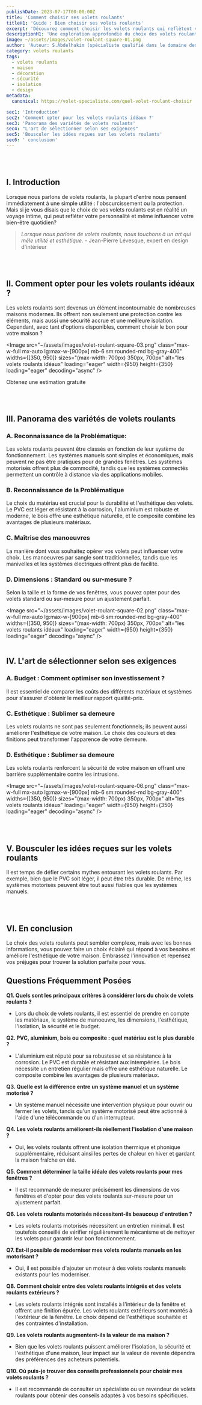 ```yaml
---
publishDate: 2023-07-17T00:00:00Z
title: 'Comment choisir ses volets roulants'
titleH1: 'Guide : Bien choisir ses volets roulants'
excerpt: 'Découvrez comment choisir les volets roulants qui reflètent votre personnalité et améliorent votre expérience quotidienne.'
descriptionH1: 'Une exploration approfondie du choix des volets roulants, alliant tradition, esthétique et innovation. Découvrez comment choisir les volets roulants qui reflètent votre personnalité et améliorent votre expérience quotidienne.'
image: ~/assets/images/volet-roulant-square-01.png
author: 'Auteur: S.Abdelhakim (spécialiste qualifié dans le domaine des volets roulants)'
category: volets roulants
tags:
  - volets roulants
  - maison
  - décoration
  - sécurité
  - isolation
  - design
metadata:
  canonical: https://volet-specialiste.com/quel-volet-roulant-choisir

sec1: 'Introduction'
sec2: 'Comment opter pour les volets roulants idéaux ?'
sec3: 'Panorama des variétés de volets roulants'
sec4: "L'art de sélectionner selon ses exigences"
sec5: 'Bousculer les idées reçues sur les volets roulants'
sec6: ' conclusion'
---
```



<a id="section1"></a>
<br />
<br />

## I. **Introduction**

Lorsque nous parlons de volets roulants, la plupart d'entre nous pensent immédiatement à une simple utilité : l'obscurcissement ou la protection. Mais si je vous disais que le choix de vos volets roulants est en réalité un voyage intime, qui peut refléter votre personnalité et même influencer votre bien-être quotidien?

> _Lorsque nous parlons de volets roulants, nous touchons à un art qui mêle utilité et esthétique._ - Jean-Pierre Lévesque, expert en design d'intérieur

<a id="section2"></a>
<br />
<br />

## II. Comment opter pour les volets roulants idéaux ?

Les volets roulants sont devenus un élément incontournable de nombreuses maisons modernes. Ils offrent non seulement une protection contre les éléments, mais aussi une sécurité accrue et une meilleure isolation. Cependant, avec tant d'options disponibles, comment choisir le bon pour votre maison ?

<Image
  src="~/assets/images/volet-roulant-square-03.png"
  class="max-w-full mx-auto lg:max-w-[900px] mb-6 sm:rounded-md bg-gray-400"
  widths={[350, 950]}
  sizes="(max-width: 700px) 350px, 700px"
  alt="les volets roulants idéaux"
  loading="eager"
  width={950}
  height={350}
  loading="eager"
  decoding="async"
/>

<div class="md:hidden">
  <TelMob
    callToAction={{
      text: 'Appelez Nous',
      href: 'tel:01 85 49 07 07',
    }}
  >
    <Fragment slot="title">Obtenez une estimation gratuite</Fragment>
  </TelMob>
</div>

<a id="section3"></a>
<br />
<br />

## III. **Panorama des variétés de volets roulants**

### A. **Reconnaissance de la Problématique:**

Les volets roulants peuvent être classés en fonction de leur système de fonctionnement. Les systèmes manuels sont simples et économiques, mais peuvent ne pas être pratiques pour de grandes fenêtres. Les systèmes motorisés offrent plus de commodité, tandis que les systèmes connectés permettent un contrôle à distance via des applications mobiles.

### B. **Reconnaissance de la Problématique**

Le choix du matériau est crucial pour la durabilité et l'esthétique des volets. Le PVC est léger et résistant à la corrosion, l'aluminium est robuste et moderne, le bois offre une esthétique naturelle, et le composite combine les avantages de plusieurs matériaux.

### C. **Maîtrise des manoeuvres**

La manière dont vous souhaitez opérer vos volets peut influencer votre choix. Les manoeuvres par sangle sont traditionnelles, tandis que les manivelles et les systèmes électriques offrent plus de facilité.

### D. **Dimensions : Standard ou sur-mesure ?**

Selon la taille et la forme de vos fenêtres, vous pouvez opter pour des volets standard ou sur-mesure pour un ajustement parfait.

<Image
  src="~/assets/images/volet-roulant-square-02.png"
  class="max-w-full mx-auto lg:max-w-[900px] mb-6 sm:rounded-md bg-gray-400"
  widths={[350, 950]}
  sizes="(max-width: 700px) 350px, 700px"
  alt="les volets roulants idéaux"
  loading="eager"
  width={950}
  height={350}
  loading="eager"
  decoding="async"
/>
<a id="section4"></a>
<br />
<br />

## IV. **L'art de sélectionner selon ses exigences**

### A. **Budget : Comment optimiser son investissement ?**

Il est essentiel de comparer les coûts des différents matériaux et systèmes pour s'assurer d'obtenir le meilleur rapport qualité-prix.

### C. **Esthétique : Sublimer sa demeure**

Les volets roulants ne sont pas seulement fonctionnels; ils peuvent aussi améliorer l'esthétique de votre maison. Le choix des couleurs et des finitions peut transformer l'apparence de votre demeure.

### D. **Esthétique : Sublimer sa demeure**

Les volets roulants renforcent la sécurité de votre maison en offrant une barrière supplémentaire contre les intrusions.

<Image
  src="~/assets/images/volet-roulant-square-06.png"
  class="max-w-full mx-auto lg:max-w-[900px] mb-6 sm:rounded-md bg-gray-400"
  widths={[350, 950]}
  sizes="(max-width: 700px) 350px, 700px"
  alt="les volets roulants idéaux"
  loading="eager"
  width={950}
  height={350}
  loading="eager"
  decoding="async"
/>

<a id="section5"></a>
<br />
<br />

## V. **Bousculer les idées reçues sur les volets roulants**

Il est temps de défier certains mythes entourant les volets roulants. Par exemple, bien que le PVC soit léger, il peut être très durable. De même, les systèmes motorisés peuvent être tout aussi fiables que les systèmes manuels.

<a id="section6"></a>
<br />
<br />

## VI. **En conclusion**

Le choix des volets roulants peut sembler complexe, mais avec les bonnes informations, vous pouvez faire un choix éclairé qui répond à vos besoins et améliore l'esthétique de votre maison. Embrassez l'innovation et repensez vos préjugés pour trouver la solution parfaite pour vous.

## Questions Fréquemment Posées

**Q1. Quels sont les principaux critères à considérer lors du choix de volets roulants ?**

- Lors du choix de volets roulants, il est essentiel de prendre en compte les matériaux, le système de manoeuvre, les dimensions, l'esthétique, l'isolation, la sécurité et le budget.

**Q2. PVC, aluminium, bois ou composite : quel matériau est le plus durable ?**

- L'aluminium est réputé pour sa robustesse et sa résistance à la corrosion. Le PVC est durable et résistant aux intempéries. Le bois nécessite un entretien régulier mais offre une esthétique naturelle. Le composite combine les avantages de plusieurs matériaux.

**Q3. Quelle est la différence entre un système manuel et un système motorisé ?**

- Un système manuel nécessite une intervention physique pour ouvrir ou fermer les volets, tandis qu'un système motorisé peut être actionné à l'aide d'une télécommande ou d'un interrupteur.

**Q4. Les volets roulants améliorent-ils réellement l'isolation d'une maison ?**

- Oui, les volets roulants offrent une isolation thermique et phonique supplémentaire, réduisant ainsi les pertes de chaleur en hiver et gardant la maison fraîche en été.

**Q5. Comment déterminer la taille idéale des volets roulants pour mes fenêtres ?**

- Il est recommandé de mesurer précisément les dimensions de vos fenêtres et d'opter pour des volets roulants sur-mesure pour un ajustement parfait.

**Q6. Les volets roulants motorisés nécessitent-ils beaucoup d'entretien ?**

- Les volets roulants motorisés nécessitent un entretien minimal. Il est toutefois conseillé de vérifier régulièrement le mécanisme et de nettoyer les volets pour garantir leur bon fonctionnement.

**Q7. Est-il possible de moderniser mes volets roulants manuels en les motorisant ?**

- Oui, il est possible d'ajouter un moteur à des volets roulants manuels existants pour les moderniser.

**Q8. Comment choisir entre des volets roulants intégrés et des volets roulants extérieurs ?**

- Les volets roulants intégrés sont installés à l'intérieur de la fenêtre et offrent une finition épurée. Les volets roulants extérieurs sont montés à l'extérieur de la fenêtre. Le choix dépend de l'esthétique souhaitée et des contraintes d'installation.

**Q9. Les volets roulants augmentent-ils la valeur de ma maison ?**

- Bien que les volets roulants puissent améliorer l'isolation, la sécurité et l'esthétique d'une maison, leur impact sur la valeur de revente dépendra des préférences des acheteurs potentiels.

**Q10. Où puis-je trouver des conseils professionnels pour choisir mes volets roulants ?**

- Il est recommandé de consulter un spécialiste ou un revendeur de volets roulants pour obtenir des conseils adaptés à vos besoins spécifiques.
